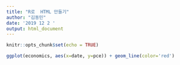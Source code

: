 ---
title: "R로  HTML 만들기"
author: "김동민"
date: '2019 12 2 '
output: html_document
---

```{r setup, include=FALSE}
knitr::opts_chunk$set(echo = TRUE)
```


```{r}
ggplot(economics, aes(x=date, y=pce)) + geom_line(color='red')
```
